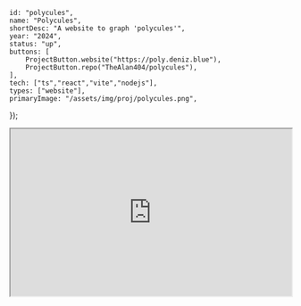 	id: "polycules",
	name: "Polycules",
	shortDesc: "A website to graph 'polycules'",
	year: "2024",
	status: "up",
	buttons: [
		ProjectButton.website("https://poly.deniz.blue"),
		ProjectButton.repo("TheAlan404/polycules"),
	],
	tech: ["ts","react","vite","nodejs"],
	types: ["website"],
	primaryImage: "/assets/img/proj/polycules.png",
});

<iframe
	src="https://poly.deniz.blue/default"
	width="100%"
	height="300"
	loading="lazy"
	style={{
		border: "0",
		borderRadius: "0.5rem",
	}}
/>

This is basically [polycul.es](https://polycul.es/) but its more mobile-friendly and supports DID/OSDD/plurality/systems.

Made as a request from my friends who are polyamorous

